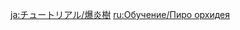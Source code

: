 {{Tutorial
|title    = Pyro Regisvine
|subtitle = New Entry
|type     = Enemies
|icon     = Icon Tutorial Monster.png
|about    = Pyro Regisvine
|image1   = Tutorial Enemies Pyro Regisvine.png
|text1    = Massive elemental plants that grow deep underground. They use their brightly colored flowers to lure in their prey, attacking anyone that treads too closely. Perhaps the fruit that appears like a {{Color|help|Pyro core}} growing near their roots could be an effective means of dealing damage...
|sort     = 2601
}}

[[ja:チュートリアル/爆炎樹]]
[[ru:Обучение/Пиро орхидея]]